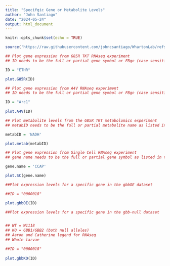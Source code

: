 ```yaml
---
title: "Specifgic Gene or Metabolite Levels"
author: "John Santiago"
date: "2024-05-24"
output: html_document
---
```


```r
knitr::opts_chunk$set(echo = TRUE)
```

```r
source('https://raw.githubusercontent.com/johncsantiago/WhartonLab/refs/heads/master/Functions_OmicsQuickPlotFunctions.R')

```


```r

## Plot gene expression from G85R TKT RNAseq experiment
## ID needs to be the full or partial gene symbol or FBgn (case sensitive)

ID = "ETHR"

plot.G85R(ID)

```


```r

## Plot gene expression from A4V RNAseq experiment
## ID needs to be the full or partial gene symbol or FBgn (case sensitive)

ID = "Arc1"
  
plot.A4V(ID)
```


```r

## Plot metabolite levels from the G85R TKT metabolomics experiment
## metabID needs to be the full or partial metabolite name as listed in the table (case sensitive)

metabID = 'NADH'

plot.metab(metabID)

```


```r

## Plot gene expression from Single Cell RNAseq experiment
## gene name needs to be the full or partial gene symbol as listed in the table (case sensitive)

gene.name = 'CCAP'

plot.SC(gene.name)

```


```r
##Plot expression levels for a specific gene in the gbbOE dataset

##ID = "0000018"

plot.gbbOE(ID)

```

```r
##Plot expression levels for a specific gene in the gbb-null dataset


## WT = W1118
## KO = GBB1/GBB2 (both null alleles)
## Aaron and Catherine legend for RNAseq
## Whole larvae

##ID = "0000018"
  
plot.gbbKO(ID)

```



